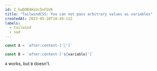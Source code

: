 ```yaml
---
id: I_kwDOB4HiUc5nFGVK
title: "TailwindCSS: You can not pass arbitrary values as variables"
createdAt: 2023-05-28T10:49:11Z
labels:
  - tailwind
  - sad
---
```


```ts
const A = `after:content-['░']`

const B = `after:content-['${variable}']`
```

`A` works, but `B` doesn't.
